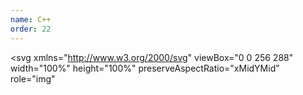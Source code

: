 ```yaml
---
name: C++
order: 22
---
```


<svg
  xmlns="http://www.w3.org/2000/svg"
  viewBox="0 0 256 288"
  width="100%"
  height="100%"
  preserveAspectRatio="xMidYMid"
  role="img"
>
  <defs>
    <mask id="cpp-logo">
      <path
        d="M255.987 84.59c-.002-4.837-1.037-9.112-3.13-12.781-2.054-3.608-5.133-6.632-9.261-9.023-34.08-19.651-68.195-39.242-102.264-58.913-9.185-5.303-18.09-5.11-27.208.27-13.565 8-81.48 46.91-101.719 58.632C4.071 67.6.015 74.984.013 84.58 0 124.101.013 163.62 0 203.141c0 4.73.993 8.923 2.993 12.537 2.056 3.717 5.177 6.824 9.401 9.269 20.24 11.722 88.164 50.63 101.726 58.631 9.121 5.382 18.027 5.575 27.215.27 34.07-19.672 68.186-39.262 102.272-58.913 4.224-2.444 7.345-5.553 9.401-9.267 1.997-3.614 2.992-7.806 2.992-12.539 0 0 0-79.018-.013-118.539"
        fill="#fff"
      />
      <path
        d="M249.135 148.636h-9.738v9.74h-9.74v-9.74h-9.737V138.9h9.737v-9.738h9.74v9.738h9.738v9.737ZM128 58.847c31.135 0 58.358 16.74 73.17 41.709l.444.759-37.001 21.307c-7.333-12.609-20.978-21.094-36.613-21.094-23.38 0-42.333 18.953-42.333 42.332a42.13 42.13 0 0 0 5.583 21.003c7.297 12.738 21.014 21.33 36.75 21.33 15.659 0 29.325-8.51 36.647-21.153l.241-.423 36.947 21.406c-14.65 25.597-42.228 42.851-73.835 42.851-31.549 0-59.084-17.185-73.754-42.707-7.162-12.459-11.26-26.904-11.26-42.307 0-46.95 38.061-85.013 85.014-85.013Zm75.865 70.314v9.738h9.737v9.737h-9.737v9.74h-9.738v-9.74h-9.738V138.9h9.738v-9.738h9.738Z"
        fill="#000"
      />
    </mask>
  </defs>
  <path mask="url(#cpp-logo)" fill="currentColor" d="M0 0h256v288H0z" />
</svg>
